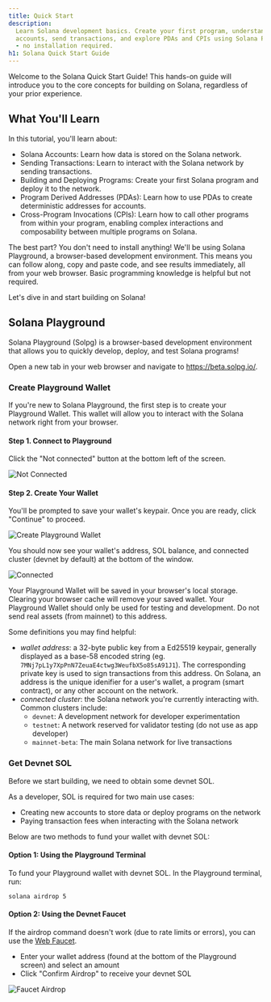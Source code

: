 ```yaml
---
title: Quick Start
description:
  Learn Solana development basics. Create your first program, understand
  accounts, send transactions, and explore PDAs and CPIs using Solana Playground
  - no installation required.
h1: Solana Quick Start Guide
---
```


Welcome to the Solana Quick Start Guide! This hands-on guide will introduce you
to the core concepts for building on Solana, regardless of your prior
experience.

## What You'll Learn

In this tutorial, you'll learn about:

- Solana Accounts: Learn how data is stored on the Solana network.
- Sending Transactions: Learn to interact with the Solana network by sending
  transactions.
- Building and Deploying Programs: Create your first Solana program and deploy
  it to the network.
- Program Derived Addresses (PDAs): Learn how to use PDAs to create
  deterministic addresses for accounts.
- Cross-Program Invocations (CPIs): Learn how to call other programs from within
  your program, enabling complex interactions and composability between multiple
  programs on Solana.

The best part? You don't need to install anything! We'll be using Solana
Playground, a browser-based development environment. This means you can follow
along, copy and paste code, and see results immediately, all from your web
browser. Basic programming knowledge is helpful but not required.

Let's dive in and start building on Solana!

## Solana Playground

Solana Playground (Solpg) is a browser-based development environment that allows
you to quickly develop, deploy, and test Solana programs!

Open a new tab in your web browser and navigate to https://beta.solpg.io/.

<Steps>
<Step>

### Create Playground Wallet

If you're new to Solana Playground, the first step is to create your Playground
Wallet. This wallet will allow you to interact with the Solana network right
from your browser.

#### Step 1. Connect to Playground

Click the "Not connected" button at the bottom left of the screen.

![Not Connected](/assets/docs/intro/quickstart/pg-not-connected.png)

#### Step 2. Create Your Wallet

You'll be prompted to save your wallet's keypair. Once you are ready, click
"Continue" to proceed.

![Create Playground Wallet](/assets/docs/intro/quickstart/pg-create-wallet.png)

You should now see your wallet's address, SOL balance, and connected cluster
(devnet by default) at the bottom of the window.

![Connected](/assets/docs/intro/quickstart/pg-connected.png)

<Callout>
  Your Playground Wallet will be saved in your browser's local storage. Clearing
  your browser cache will remove your saved wallet. Your Playground Wallet
  should only be used for testing and development. Do not send real assets (from
  mainnet) to this address.
</Callout>

Some definitions you may find helpful:

- _wallet address_: a 32-byte public key from a Ed25519 keypair, generally
  displayed as a base-58 encoded string (eg.
  `7MNj7pL1y7XpPnN7ZeuaE4ctwg3WeufbX5o85sA91J1`). The corresponding private key
  is used to sign transactions from this address. On Solana, an address is the
  unique idenifier for a user's wallet, a program (smart contract), or any other
  account on the network.
- _connected cluster_: the Solana network you're currently interacting with.
  Common clusters include:
  - `devnet`: A development network for developer experimentation
  - `testnet`: A network reserved for validator testing (do not use as app
    developer)
  - `mainnet-beta`: The main Solana network for live transactions

</Step>
<Step>

### Get Devnet SOL

Before we start building, we need to obtain some devnet SOL.

As a developer, SOL is required for two main use cases:

- Creating new accounts to store data or deploy programs on the network
- Paying transaction fees when interacting with the Solana network

Below are two methods to fund your wallet with devnet SOL:

#### Option 1: Using the Playground Terminal

To fund your Playground wallet with devnet SOL. In the Playground terminal, run:

```shell title="Terminal"
solana airdrop 5
```

#### Option 2: Using the Devnet Faucet

If the airdrop command doesn't work (due to rate limits or errors), you can use
the [Web Faucet](https://faucet.solana.com/).

- Enter your wallet address (found at the bottom of the Playground screen) and
  select an amount
- Click "Confirm Airdrop" to receive your devnet SOL

![Faucet Airdrop](/assets/docs/intro/quickstart/faucet-airdrop.gif)

</Step>
</Steps>
